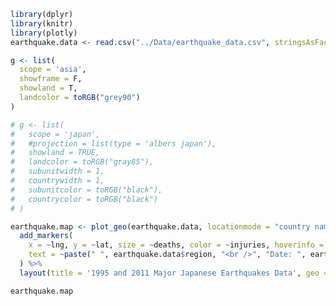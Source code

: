 ```r
library(dplyr)
library(knitr)
library(plotly)
earthquake.data <- read.csv("../Data/earthquake_data.csv", stringsAsFactors=FALSE)

g <- list(
  scope = 'asia',
  showframe = F,
  showland = T,
  landcolor = toRGB("grey90")
)

# g <- list(
#   scope = 'japan',
#   #projection = list(type = 'albers japan'),
#   showland = TRUE,
#   landcolor = toRGB("gray85"),
#   subunitwidth = 1,
#   countrywidth = 1,
#   subunitcolor = toRGB("black"),
#   countrycolor = toRGB("black")
# )

earthquake.map <- plot_geo(earthquake.data, locationmode = "country names", sizes = c(100, 384)) %>%
  add_markers(
    x = ~lng, y = ~lat, size = ~deaths, color = ~injuries, hoverinfo = "text",
    text = ~paste(" ", earthquake.data$region, "<br />", "Date: ", earthquake.data$date, "<br />", "Injuries: ", earthquake.data$injuries, "<br />", "Deaths: ", earthquake.data$deaths)
  ) %>%
  layout(title = '1995 and 2011 Major Japanese Earthquakes Data', geo = g)

earthquake.map


```